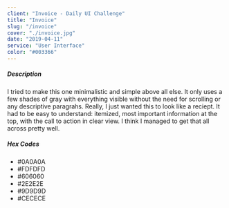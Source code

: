 ```yaml
---
client: "Invoice - Daily UI Challenge"
title: "Invoice"
slug: "/invoice"
cover: "./invoice.jpg"
date: "2019-04-11"
service: "User Interface"
color: "#003366"
---
```

##### Description
I tried to make this one minimalistic and simple above all else. It only uses a few shades of gray with everything visible without the need for scrolling or any descriptive paragrahs. Really, I just wanted this to look like a reciept. It had to be easy to understand: itemized, most important information at the top, with the call to action in clear view. I think I managed to get that all across pretty well.

##### Hex Codes
* #0A0A0A
* #FDFDFD
* #606060
* #2E2E2E
* #9D9D9D
* #CECECE

